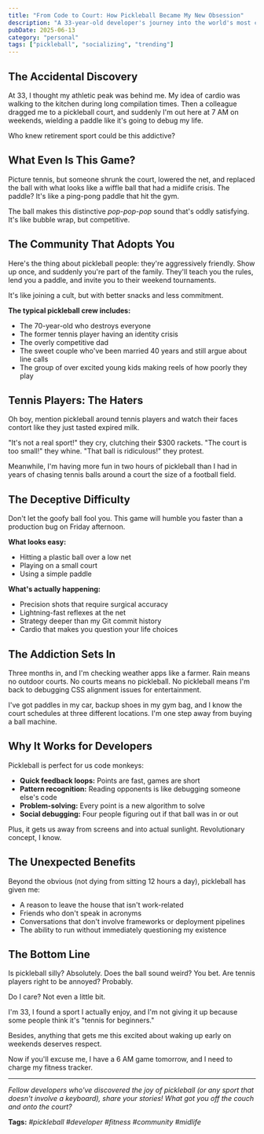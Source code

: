 ```yaml
---
title: "From Code to Court: How Pickleball Became My New Obsession"
description: "A 33-year-old developer's journey into the world's most controversial sport"
pubDate: 2025-06-13
category: "personal"
tags: ["pickleball", "socializing", "trending"]
---
```


## The Accidental Discovery

At 33, I thought my athletic peak was behind me. My idea of cardio was walking to the kitchen during long compilation times. Then a colleague dragged me to a pickleball court, and suddenly I'm out here at 7 AM on weekends, wielding a paddle like it's going to debug my life.

Who knew retirement sport could be this addictive?

## What Even Is This Game?

Picture tennis, but someone shrunk the court, lowered the net, and replaced the ball with what looks like a wiffle ball that had a midlife crisis. The paddle? It's like a ping-pong paddle that hit the gym.

The ball makes this distinctive _pop-pop-pop_ sound that's oddly satisfying. It's like bubble wrap, but competitive.

## The Community That Adopts You

Here's the thing about pickleball people: they're aggressively friendly. Show up once, and suddenly you're part of the family. They'll teach you the rules, lend you a paddle, and invite you to their weekend tournaments.

It's like joining a cult, but with better snacks and less commitment.

**The typical pickleball crew includes:**

- The 70-year-old who destroys everyone
- The former tennis player having an identity crisis
- The overly competitive dad
- The sweet couple who've been married 40 years and still argue about line calls
- The group of over excited young kids making reels of how poorly they play

## Tennis Players: The Haters

Oh boy, mention pickleball around tennis players and watch their faces contort like they just tasted expired milk.

"It's not a real sport!" they cry, clutching their $300 rackets.
"The court is too small!" they whine.
"That ball is ridiculous!" they protest.

Meanwhile, I'm having more fun in two hours of pickleball than I had in years of chasing tennis balls around a court the size of a football field.

## The Deceptive Difficulty

Don't let the goofy ball fool you. This game will humble you faster than a production bug on Friday afternoon.

**What looks easy:**

- Hitting a plastic ball over a low net
- Playing on a small court
- Using a simple paddle

**What's actually happening:**

- Precision shots that require surgical accuracy
- Lightning-fast reflexes at the net
- Strategy deeper than my Git commit history
- Cardio that makes you question your life choices

## The Addiction Sets In

Three months in, and I'm checking weather apps like a farmer. Rain means no outdoor courts. No courts means no pickleball. No pickleball means I'm back to debugging CSS alignment issues for entertainment.

I've got paddles in my car, backup shoes in my gym bag, and I know the court schedules at three different locations. I'm one step away from buying a ball machine.

## Why It Works for Developers

Pickleball is perfect for us code monkeys:

- **Quick feedback loops:** Points are fast, games are short
- **Pattern recognition:** Reading opponents is like debugging someone else's code
- **Problem-solving:** Every point is a new algorithm to solve
- **Social debugging:** Four people figuring out if that ball was in or out

Plus, it gets us away from screens and into actual sunlight. Revolutionary concept, I know.

## The Unexpected Benefits

Beyond the obvious (not dying from sitting 12 hours a day), pickleball has given me:

- A reason to leave the house that isn't work-related
- Friends who don't speak in acronyms
- Conversations that don't involve frameworks or deployment pipelines
- The ability to run without immediately questioning my existence

## The Bottom Line

Is pickleball silly? Absolutely. Does the ball sound weird? You bet. Are tennis players right to be annoyed? Probably.

Do I care? Not even a little bit.

I'm 33, I found a sport I actually enjoy, and I'm not giving it up because some people think it's "tennis for beginners."

Besides, anything that gets me this excited about waking up early on weekends deserves respect.

Now if you'll excuse me, I have a 6 AM game tomorrow, and I need to charge my fitness tracker.

---

_Fellow developers who've discovered the joy of pickleball (or any sport that doesn't involve a keyboard), share your stories! What got you off the couch and onto the court?_

**Tags:** _#pickleball #developer #fitness #community #midlife_
